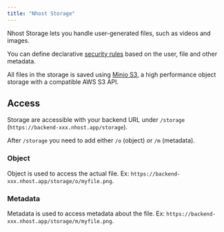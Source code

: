 ```yaml
---
title: "Nhost Storage"
---
```


Nhost Storage lets you handle user-generated files, such as videos and images.

You can define declarative [security rules](/storage/security-rules) based on the user, file and other metadata.

All files in the storage is saved using [Minio S3](https://github.com/minio/minio), a high performance object storage with a compatible AWS S3 API.

## Access

Storage are accessible with your backend URL under `/storage` (`https://backend-xxx.nhost.app/storage`).

After `/storage` you need to add either `/o` (object) or `/m` (metadata).

### Object

Object is used to access the actual file. Ex: `https://backend-xxx.nhost.app/storage/o/myfile.png`.

### Metadata

Metadata is used to access metadata about the file. Ex: `https://backend-xxx.nhost.app/storage/m/myfile.png`.
